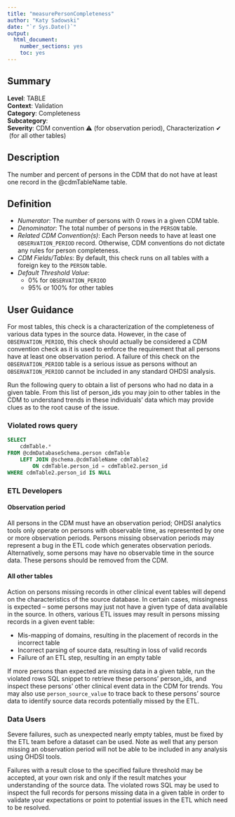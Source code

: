 ```yaml
---
title: "measurePersonCompleteness"
author: "Katy Sadowski"
date: "`r Sys.Date()`"
output:
  html_document:
    number_sections: yes
    toc: yes
---
```


## Summary

**Level**: TABLE\
**Context**: Validation\
**Category**: Completeness\
**Subcategory**: \
**Severity**: CDM convention &#x26A0; (for observation period), Characterization &#10004; \ (for all other tables)


## Description
The number and percent of persons in the CDM that do not have at least one record in the @cdmTableName table.


## Definition

- *Numerator*: The number of persons with 0 rows in a given CDM table. 
- *Denominator*: The total number of persons in the `PERSON` table. 
- *Related CDM Convention(s)*: Each Person needs to have at least one `OBSERVATION_PERIOD` record. Otherwise, CDM conventions do not dictate any rules for person completeness.
- *CDM Fields/Tables*: By default, this check runs on all tables with a foreign key to the `PERSON` table.
- *Default Threshold Value*: 
  - 0% for `OBSERVATION_PERIOD`
  - 95% or 100% for other tables


## User Guidance

For most tables, this check is a characterization of the completeness of various data types in the source data.  However, in the case of `OBSERVATION_PERIOD`, this check should actually be considered a CDM convention check as it is used to enforce the requirement that all persons have at least one observation period. 
A failure of this check on the `OBSERVATION_PERIOD` table is a serious issue as persons without an `OBSERVATION_PERIOD` cannot be included in any standard OHDSI analysis.

Run the following query to obtain a list of persons who had no data in a given table.  From this list of person_ids you may join to other tables in the CDM to understand trends in these individuals' data which may provide clues as to the root cause of the issue.

### Violated rows query
```sql
SELECT 
	cdmTable.* 
FROM @cdmDatabaseSchema.person cdmTable
	LEFT JOIN @schema.@cdmTableName cdmTable2 
		ON cdmTable.person_id = cdmTable2.person_id
WHERE cdmTable2.person_id IS NULL
```


### ETL Developers

#### Observation period
All persons in the CDM must have an observation period; OHDSI analytics tools only operate on persons with observable time, as represented by one or more observation periods.  Persons missing observation periods may represent a bug in the ETL code which generates observation periods. Alternatively, some persons may have no observable time in the source data. These persons should be removed from the CDM. 

#### All other tables
Action on persons missing records in other clinical event tables will depend on the characteristics of the source database.  In certain cases, missingness is expected – some persons may just not have a given type of data available in the source.  In others, various ETL issues may result in persons missing records in a given event table: 

- Mis-mapping of domains, resulting in the placement of records in the incorrect table  
- Incorrect parsing of source data, resulting in loss of valid records 
- Failure of an ETL step, resulting in an empty table 

If more persons than expected are missing data in a given table, run the violated rows SQL snippet to retrieve these persons’ person_ids, and inspect these persons’ other clinical event data in the CDM for trends.  You may also use `person_source_value` to trace back to these persons’ source data to identify source data records potentially missed by the ETL. 



### Data Users

Severe failures, such as unexpected nearly empty tables, must be fixed by the ETL team before a dataset can be used.  Note as well that any person missing an observation period will not be able to be included in any analysis using OHDSI tools.   

Failures with a result close to the specified failure threshold may be accepted, at your own risk and only if the result matches your understanding of the source data.  The violated rows SQL may be used to inspect the full records for persons missing data in a given table in order to validate your expectations or point to potential issues in the ETL which need to be resolved. 

